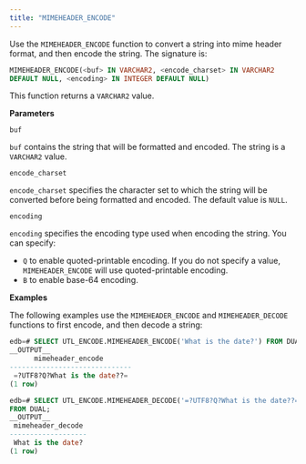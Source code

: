 ```yaml
---
title: "MIMEHEADER_ENCODE"
---
```


Use the `MIMEHEADER_ENCODE` function to convert a string into mime header format, and then encode the string. The signature is:

```sql
MIMEHEADER_ENCODE(<buf> IN VARCHAR2, <encode_charset> IN VARCHAR2
DEFAULT NULL, <encoding> IN INTEGER DEFAULT NULL)
```

This function returns a `VARCHAR2` value.

**Parameters**

`buf`

 `buf` contains the string that will be formatted and encoded. The string is a `VARCHAR2` value.

`encode_charset`

 `encode_charset` specifies the character set to which the string will be converted before being formatted and encoded. The default value is `NULL`.

`encoding`

 `encoding` specifies the encoding type used when encoding the string. You can specify:

-   `Q` to enable quoted-printable encoding. If you do not specify a value, `MIMEHEADER_ENCODE` will use quoted-printable encoding.
-   `B` to enable base-64 encoding.

**Examples**

The following examples use the `MIMEHEADER_ENCODE` and `MIMEHEADER_DECODE` functions to first encode, and then decode a string:

```sql
edb=# SELECT UTL_ENCODE.MIMEHEADER_ENCODE('What is the date?') FROM DUAL;
__OUTPUT__
      mimeheader_encode
------------------------------
 =?UTF8?Q?What is the date??=
(1 row)
```
```sql
edb=# SELECT UTL_ENCODE.MIMEHEADER_DECODE('=?UTF8?Q?What is the date??=')
FROM DUAL;
__OUTPUT__
 mimeheader_decode
-------------------
 What is the date?
(1 row)
```
